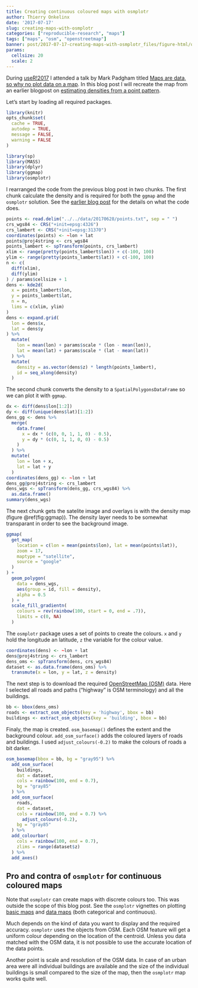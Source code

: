 ```yaml
---
title: Creating continuous coloured maps with osmplotr
author: Thierry Onkelinx
date: '2017-07-17'
slug: creating-maps-with-osmplotr
categories: ["reproducible-research", "maps"]
tags: ["maps", "osm", "openstreetmap"]
banner: post/2017-07-17-creating-maps-with-osmplotr_files/figure-html/osmplotr-1.png
params:
  cellsize: 20
  scale: 2
---
```


During [useR!2017](https://user2017.brussels/) I attended a talk by Mark Padgham titled [Maps are data, so why no plot data on a map](https://channel9.msdn.com/Events/useR-international-R-User-conferences/useR-International-R-User-2017-Conference/Maps-are-data-so-why-plot-data-on-a-map). In this blog post I will recreate the map from an earlier blogpost on [estimating densities from a point pattern](../../06/estimating-densities-from-a-point-pattern).

Let's start by loading all required packages.

```r
library(knitr)
opts_chunk$set(
  cache = TRUE,
  autodep = TRUE,
  message = FALSE,
  warning = FALSE
)
```

```r
library(sp)
library(MASS)
library(dplyr)
library(ggmap)
library(osmplotr)
```

I rearranged the code from the previous blog post in two chunks. The first chunk calculate the density and is required for both the `ggmap` and the `osmplotr` solution. See the [earlier blog post](../../06/estimating-densities-from-a-point-pattern) for the details on what the code does.

```r
points <- read.delim("../../data/20170628/points.txt", sep = " ")
crs_wgs84 <- CRS("+init=epsg:4326")
crs_lambert <- CRS("+init=epsg:31370")
coordinates(points) <- ~lon + lat
points@proj4string <- crs_wgs84
points_lambert <- spTransform(points, crs_lambert)
xlim <- range(pretty(points_lambert$lon)) + c(-100, 100)
ylim <- range(pretty(points_lambert$lat)) + c(-100, 100)
n <- c(
  diff(xlim),
  diff(ylim)
) / params$cellsize + 1
dens <- kde2d(
  x = points_lambert$lon,
  y = points_lambert$lat,
  n = n,
  lims = c(xlim, ylim)
)
dens <- expand.grid(
  lon = dens$x,
  lat = dens$y
) %>%
  mutate(
    lon = mean(lon) + params$scale * (lon - mean(lon)),
    lat = mean(lat) + params$scale * (lat - mean(lat))
  ) %>%
  mutate(
    density = as.vector(dens$z) * length(points_lambert),
    id = seq_along(density)
  )
```

The second chunk converts the density to a `SpatialPolygonsDataFrame` so we can plot it with `ggmap`.

```r
dx <- diff(dens$lon[1:2])
dy <- diff(unique(dens$lat)[1:2])
dens_gg <- dens %>%
  merge(
    data.frame(
      x = dx * (c(0, 0, 1, 1, 0) - 0.5),
      y = dy * (c(0, 1, 1, 0, 0) - 0.5)
    )
  ) %>%
  mutate(
    lon = lon + x,
    lat = lat + y
  )
coordinates(dens_gg) <- ~lon + lat
dens_gg@proj4string <- crs_lambert
dens_wgs <- spTransform(dens_gg, crs_wgs84) %>%
  as.data.frame()
summary(dens_wgs)
```

The next chunk gets the satelite image and overlays is with the density map (figure \@ref(fig:ggmap)). The density layer needs to be somewhat transparant in order to see the background image.

```r
ggmap(
  get_map(
    location = c(lon = mean(points$lon), lat = mean(points$lat)),
    zoom = 17,
    maptype = "satellite",
    source = "google"
  )
) +
  geom_polygon(
    data = dens_wgs, 
    aes(group = id, fill = density), 
    alpha = 0.5
  ) +
  scale_fill_gradientn(
    colours = rev(rainbow(100, start = 0, end = .7)),
    limits = c(0, NA)
  )
```

The `osmplotr` package uses a set of points to create the colours. `x` and `y` hold the longitude an latitude, `z` the variable for the colour value.

```r
coordinates(dens) <- ~lon + lat
dens@proj4string <- crs_lambert
dens_oms <- spTransform(dens, crs_wgs84)
dataset <- as.data.frame(dens_oms) %>%
  transmute(x = lon, y = lat, z = density)
```

The next step is to download the required [OpenStreetMap (OSM)](https://www.openstreetmap.org) data. Here I selected all roads and paths ("highway" is OSM terminology) and all the buildings. 

```r
bb <- bbox(dens_oms)
roads <- extract_osm_objects(key = 'highway', bbox = bb)
buildings <- extract_osm_objects(key = 'building', bbox = bb)
```

Finaly, the map is created. `osm_basemap()` defines the extent and the background colour. `add_osm_surface()` adds the coloured layers of roads and buildings. I used `adjust_colours(-0.2)` to make the colours of roads a bit darker.

```r
osm_basemap(bbox = bb, bg = "gray95") %>%
  add_osm_surface(
    buildings,
    dat = dataset,
    cols = rainbow(100, end = 0.7),
    bg = "gray85"
  ) %>%
  add_osm_surface(
    roads,
    dat = dataset,
    cols = rainbow(100, end = 0.7) %>%
      adjust_colours(-0.2),
    bg = "gray85"
  ) %>%
  add_colourbar(
    cols = rainbow(100, end = 0.7),
    zlims = range(dataset$z)
  ) %>%
  add_axes()
```

## Pro and contra of `osmplotr` for continuous coloured maps

Note that `osmplotr` can create maps with discrete colours too. This was outside the scope of this blog post. See the `osmplotr` vignettes on plotting [basic maps](https://cran.r-project.org/web/packages/osmplotr/vignettes/basic-maps.html) and [data maps](https://cran.r-project.org/web/packages/osmplotr/vignettes/data-maps.html) (both categorical and continuous).

Much depends on the kind of data you want to display and the required accuracy. `osmplotr` uses the objects from OSM. Each OSM feature will get a uniform colour depending on the location of the centroid. Unless you data matched with the OSM data, it is not possible to use the accurate location of the data points.

Another point is scale and resolution of the OSM data. In case of an urban area were all individual buildings are available and the size of the individual buildings is small compared to the size of the map, then the `osmplotr` map works quite well.
